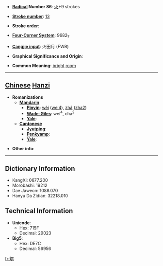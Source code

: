 * '''[[Wiktionary:Chinese radical index| Radical]] Number 86''': [[Wiktionary:Chinese radical index 火|火]]+9 strokes

* '''[[Wiktionary:Chinese total strokes index|Stroke number]]''': [[Wiktionary:Chinese total strokes index 13|13]]

* '''Stroke order''': 

* '''[[Wiktionary:Chinese four corner index|Four-Corner System]]''': 9682<sub>7</sub>

* '''[[Wiktionary:Chinese Cangjie index|Cangjie input]]''': 火田月 (FWB)

* '''Graphical Significance and Origin''': 

* '''Common Meaning''': [[bright]] [[room]]

----

== [[Chinese]] [[Hanzi]] ==

* '''Romanizations'''
** '''[[Mandarin]]'''
*** '''[[Pinyin]]''': [[wèi]] ([[wei4]]), [[zhá]] ([[zha2]])
*** '''[[Wade-Giles]]''': wei<sup>4</sup>, cha<sup>2</sup>
*** '''[[Yale]]''': 
** '''[[Cantonese]]'''
*** '''[[Jyutping]]''':
*** '''[[Penkyamp]]''': 
*** '''[[Yale]]''': 

* '''Other info''': 

----

== Dictionary Information ==

* KangXi: 0677.200
* Morobashi: 19212
* Dae Jaweon: 1088.070
* Hanyu Da Zidian: 32218.010

== Technical Information ==

* '''Unicode''':
** Hex: 715F
** Decimal: 29023
* '''Big5''':
** Hex: DE7C
** Decimal: 56956

[[fr:煟]]